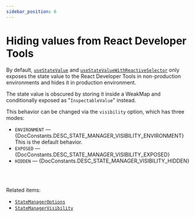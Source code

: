 ```yaml
---
sidebar_position: 6
---
```



# Hiding values from React Developer Tools

By default, [`useStateValue`](../../api/react/useStateValue.mdx) and [`useStateValueWithReactiveSelector`](../../api/react/useStateValueWithReactiveSelector.mdx) only exposes the state value to the <Link href={DocConstants.REACT_DOCS_SITE_DEV_TOOLS_URL}>React Developer Tools</Link> in non-production environments and hides it in production environment.

The state value is obscured by storing it inside a <ApiLink href={DocConstants.TYPE_REFERENCE_WEAK_MAP}>WeakMap</ApiLink> and conditionally exposed as "`InspectableValue`" instead.

This behavior can be changed via the `visibility` option, which has three modes:
* `ENVIRONMENT` — {DocConstants.DESC_STATE_MANAGER_VISIBILITY_ENVIRONMENT} This is the default behavior.
* `EXPOSED` — {DocConstants.DESC_STATE_MANAGER_VISIBILITY_EXPOSED}
* `HIDDEN` — {DocConstants.DESC_STATE_MANAGER_VISIBILITY_HIDDEN}

<DevToolsPreview />

<br/><br/>

Related items:
* [`StateManagerOptions`](../../api/core/StateManagerOptions.mdx)
* [`StateManagerVisibility`](../../api/core/StateManagerVisibility.mdx)
